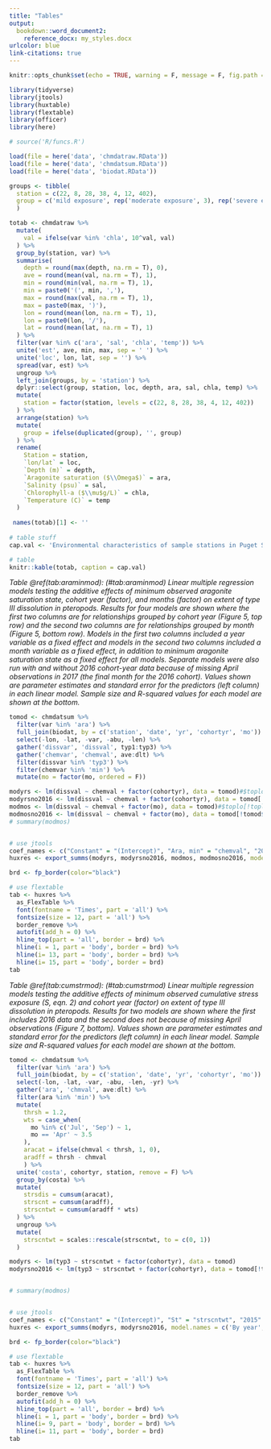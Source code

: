 ```yaml
---
title: "Tables"
output: 
  bookdown::word_document2:
    reference_docx: my_styles.docx
urlcolor: blue
link-citations: true
---
```


```r
knitr::opts_chunk$set(echo = TRUE, warning = F, message = F, fig.path = 'figs/')

library(tidyverse)
library(jtools)
library(huxtable)
library(flextable)
library(officer)
library(here)

# source('R/funcs.R')

load(file = here('data', 'chmdatraw.RData'))
load(file = here('data', 'chmdatsum.RData'))
load(file = here('data', 'biodat.RData'))

groups <- tibble(
  station = c(22, 8, 28, 38, 4, 12, 402),
  group = c('mild exposure', rep('moderate exposure', 3), rep('severe exposure', 3))
  )
```

```r
totab <- chmdatraw %>% 
  mutate(
    val = ifelse(var %in% 'chla', 10^val, val)
  ) %>% 
  group_by(station, var) %>% 
  summarise(
    depth = round(max(depth, na.rm = T), 0),
    ave = round(mean(val, na.rm = T), 1),
    min = round(min(val, na.rm = T), 1),
    min = paste0('(', min, ','),
    max = round(max(val, na.rm = T), 1),
    max = paste0(max, ')'), 
    lon = round(mean(lon, na.rm = T), 1), 
    lon = paste0(lon, '/'),
    lat = round(mean(lat, na.rm = T), 1)
  ) %>% 
  filter(var %in% c('ara', 'sal', 'chla', 'temp')) %>% 
  unite('est', ave, min, max, sep = ' ') %>% 
  unite('loc', lon, lat, sep = '') %>% 
  spread(var, est) %>% 
  ungroup %>% 
  left_join(groups, by = 'station') %>% 
  dplyr::select(group, station, loc, depth, ara, sal, chla, temp) %>% 
  mutate(
    station = factor(station, levels = c(22, 8, 28, 38, 4, 12, 402))
  ) %>% 
  arrange(station) %>% 
  mutate(
    group = ifelse(duplicated(group), '', group)
  ) %>% 
  rename(
    Station = station, 
    `lon/lat` = loc, 
    `Depth (m)` = depth, 
    `Aragonite saturation ($\\Omega$)` = ara,
    `Salinity (psu)` = sal, 
    `Chlorophyll-a ($\\mu$g/L)` = chla, 
    `Temperature (C)` = temp
  )
  
 names(totab)[1] <- ''
 
# table stuff
cap.val <- 'Environmental characteristics of sample stations in Puget Sound.  Stations are grouped by exposure categories defined by multivariate clustering (Figure 2). Depth is the maximum sampled depth for seasonal CTD casts.  Average (min/max) aragonite saturation state, salinity, chlorophyll-a, and temperature values are also shown based on approximately nine visits to each site from 2014 to 2016.'

# table
knitr::kable(totab, caption = cap.val)
```

*Table \@ref(tab:araminmod): \(\#tab:araminmod) Linear multiple regression models testing the additive effects of minimum observed aragonite saturation state, cohort year (factor), and months (factor) on extent of type III dissolution in pteropods.  Results for four models are shown where the first two columns are for relationships grouped by cohort year (Figure 5, top row) and the second two columns are for relationships grouped by month (Figure 5, bottom row).  Models in the first two columns included a year variable as a fixed effect and models in the second two columns included a month variable as a fixed effect, in addition to minimum aragonite saturation state as a fixed effect for all models. Separate models were also run with and without 2016 cohort-year data because of missing April observations in 2017 (the final month for the 2016 cohort).  Values shown are parameter estimates and standard error for the predictors (left column) in each linear model. Sample size and R-squared values for each model are shown at the bottom.*
```r

tomod <- chmdatsum %>% 
  filter(var %in% 'ara') %>% 
  full_join(biodat, by = c('station', 'date', 'yr', 'cohortyr', 'mo')) %>% 
  select(-lon, -lat, -var, -abu, -len) %>% 
  gather('dissvar', 'dissval', typ1:typ3) %>% 
  gather('chemvar', 'chemval', ave:dlt) %>% 
  filter(dissvar %in% 'typ3') %>% 
  filter(chemvar %in% 'min') %>% 
  mutate(mo = factor(mo, ordered = F))

modyrs <- lm(dissval ~ chemval + factor(cohortyr), data = tomod)#$toplo[!toplo$cohortyr %in% '2016', ])
modyrsno2016 <- lm(dissval ~ chemval + factor(cohortyr), data = tomod[!tomod$cohortyr %in% '2016', ])
modmos <- lm(dissval ~ chemval + factor(mo), data = tomod)#$toplo[!toplo$cohortyr %in% '2016', ])
modmosno2016 <- lm(dissval ~ chemval + factor(mo), data = tomod[!tomod$cohortyr %in% '2016', ])
# summary(modmos)


# use jtools
coef_names <- c("Constant" = "(Intercept)", "Ara, min" = "chemval", "2015" = "factor(cohortyr)2015", "2016" = "factor(cohortyr)2016", "Sep" = "factor(mo)Sep", "Apr" = "factor(mo)Apr")
huxres <- export_summs(modyrs, modyrsno2016, modmos, modmosno2016, model.names = c('By year', 'By year (no 2016)', 'By month', 'By month (no 2016)'), coefs = coef_names)

brd <- fp_border(color="black")

# use flextable
tab <- huxres %>%
  as_FlexTable %>%
  font(fontname = 'Times', part = 'all') %>%
  fontsize(size = 12, part = 'all') %>%
  border_remove %>%
  autofit(add_h = 0) %>%
  hline_top(part = 'all', border = brd) %>%
  hline(i = 1, part = 'body', border = brd) %>%
  hline(i= 13, part = 'body', border = brd) %>%
  hline(i= 15, part = 'body', border = brd)
tab
```

*Table \@ref(tab:cumstrmod): \(\#tab:cumstrmod) Linear multiple regression models testing the additive effects of minimum observed cumulative stress exposure (S, eqn. 2) and cohort year (factor) on extent of type III dissolution in pteropods.  Results for two models are shown where the first includes 2016 data and the second does not because of missing April observations (Figure 7, bottom). Values shown are parameter estimates and standard error for the predictors (left column) in each linear model. Sample size and R-squared values for each model are shown at the bottom.*
```r
tomod <- chmdatsum %>% 
  filter(var %in% 'ara') %>% 
  full_join(biodat, by = c('station', 'date', 'yr', 'cohortyr', 'mo')) %>% 
  select(-lon, -lat, -var, -abu, -len, -yr) %>% 
  gather('ara', 'chmval', ave:dlt) %>% 
  filter(ara %in% 'min') %>% 
  mutate(
    thrsh = 1.2,
    wts = case_when(
      mo %in% c('Jul', 'Sep') ~ 1, 
      mo == 'Apr' ~ 3.5
    ),
    aracat = ifelse(chmval < thrsh, 1, 0),
    aradff = thrsh - chmval
    ) %>% 
  unite('costa', cohortyr, station, remove = F) %>% 
  group_by(costa) %>% 
  mutate(
    strsdis = cumsum(aracat),
    strscnt = cumsum(aradff),
    strscntwt = cumsum(aradff * wts)
  ) %>% 
  ungroup %>% 
  mutate(
    strscntwt = scales::rescale(strscntwt, to = c(0, 1))
  )

modyrs <- lm(typ3 ~ strscntwt + factor(cohortyr), data = tomod)
modyrsno2016 <- lm(typ3 ~ strscntwt + factor(cohortyr), data = tomod[!tomod$cohortyr %in% '2016', ])


# summary(modmos)


# use jtools
coef_names <- c("Constant" = "(Intercept)", "St" = "strscntwt", "2015" = "factor(cohortyr)2015", "2016" = "factor(cohortyr)2016")
huxres <- export_summs(modyrs, modyrsno2016, model.names = c('By year', 'By year (no 2016)'), coefs = coef_names)

brd <- fp_border(color="black")

# use flextable
tab <- huxres %>%
  as_FlexTable %>%
  font(fontname = 'Times', part = 'all') %>%
  fontsize(size = 12, part = 'all') %>%
  border_remove %>%
  autofit(add_h = 0) %>%
  hline_top(part = 'all', border = brd) %>%
  hline(i = 1, part = 'body', border = brd) %>%
  hline(i= 9, part = 'body', border = brd) %>%
  hline(i= 11, part = 'body', border = brd)
tab
```


